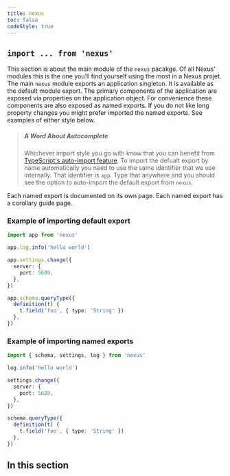 ```yaml
---
title: nexus
toc: false
codeStyle: true
---
```


## `import ... from 'nexus'`

This section is about the main module of the `nexus` pacakge. Of all Nexus' modules this is the one you'll find yourself using the most in a Nexus projet. The main `nexus` module exports an application singleton. It is available as the default module export. The primary components of the application are exposed via properties on the application object. For convenience these components are also exposed as named exports. If you do not like long property changes you might prefer imported the named exports. See examples of either style below.

> ##### A Word About Autocomplete
>
> Whichever import style you go with know that you can benefit from [TypeScript's auto-import feature](https://code.visualstudio.com/docs/languages/typescript#_auto-imports). To import the defualt export by name automatically you need to use the same identifier that we use internally. That identifier is `app`. Type that anywhere and you should see the option to auto-import the default export from `nexus`.

Each named export is documented on its own page. Each named export has a corollary guide page.

### Example of importing default export

```ts
import app from 'nexus'

app.log.info('hello world')

app.settings.change({
  server: {
    port: 5689,
  },
})

app.schema.queryType({
  definition(t) {
    t.field('foo', { type: 'String' })
  },
})
```

### Example of importing named exports

```ts
import { schema, settings, log } from 'nexus'

log.info('hello world')

settings.change({
  server: {
    port: 5689,
  },
})

schema.queryType({
  definition(t) {
    t.field('foo', { type: 'String' })
  },
})
```

## In this section

<Subsections />
